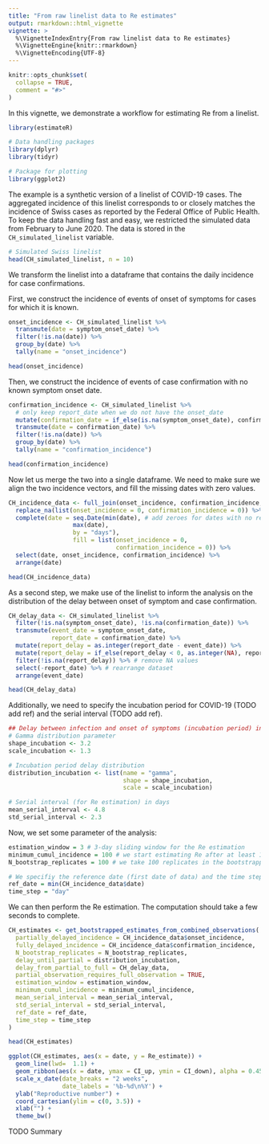 ```yaml
---
title: "From raw linelist data to Re estimates"
output: rmarkdown::html_vignette
vignette: >
  %\VignetteIndexEntry{From raw linelist data to Re estimates}
  %\VignetteEngine{knitr::rmarkdown}
  %\VignetteEncoding{UTF-8}
---
```


```r
knitr::opts_chunk$set(
  collapse = TRUE,
  comment = "#>"
)
```

In this vignette, we demonstrate a workflow for estimating Re from a linelist.

```r
library(estimateR)

# Data handling packages
library(dplyr)
library(tidyr)

# Package for plotting
library(ggplot2)
```

The example is a synthetic version of a linelist of COVID-19 cases.
The aggregated incidence of this linelist corresponds to or closely matches the incidence of Swiss cases as reported by the Federal Office of Public Health.
To keep the data handling fast and easy, we restricted the simulated data from February to June 2020.
The data is stored in the `CH_simulated_linelist` variable.
```r
# Simulated Swiss linelist
head(CH_simulated_linelist, n = 10)
```
We transform the linelist into a dataframe that contains the daily incidence for case confirmations.

First, we construct the incidence of events of onset of symptoms for cases for which it is known.
```r
onset_incidence <- CH_simulated_linelist %>%
  transmute(date = symptom_onset_date) %>%
  filter(!is.na(date)) %>%
  group_by(date) %>%
  tally(name = "onset_incidence")

head(onset_incidence)
```
Then, we construct the incidence of events of case confirmation with no known symptom onset date.
```r
confirmation_incidence <- CH_simulated_linelist %>%
  # only keep report_date when we do not have the onset_date
  mutate(confirmation_date = if_else(is.na(symptom_onset_date), confirmation_date, as.Date(NA))) %>%
  transmute(date = confirmation_date) %>%
  filter(!is.na(date)) %>%
  group_by(date) %>%
  tally(name = "confirmation_incidence")

head(confirmation_incidence)
```
Now let us merge the two into a single dataframe. We need to make sure we align the two incidence vectors, and fill the missing dates with zero values.

```r
CH_incidence_data <- full_join(onset_incidence, confirmation_incidence, by = 'date') %>%
  replace_na(list(onset_incidence = 0, confirmation_incidence = 0)) %>%
  complete(date = seq.Date(min(date), # add zeroes for dates with no reported case
                  max(date),
                  by = "days"),
                  fill = list(onset_incidence = 0,
                              confirmation_incidence = 0)) %>%
  select(date, onset_incidence, confirmation_incidence) %>%
  arrange(date)

head(CH_incidence_data)
```
As a second step, we make use of the linelist to inform the analysis on the distribution of the delay between onset of symptom and case confirmation.

```r
CH_delay_data <- CH_simulated_linelist %>%
  filter(!is.na(symptom_onset_date), !is.na(confirmation_date)) %>%
  transmute(event_date = symptom_onset_date,
            report_date = confirmation_date) %>% 
  mutate(report_delay = as.integer(report_date - event_date)) %>% 
  mutate(report_delay = if_else(report_delay < 0, as.integer(NA), report_delay)) %>%  # curate negative delays
  filter(!is.na(report_delay)) %>% # remove NA values
  select(-report_date) %>% # rearrange dataset
  arrange(event_date)

head(CH_delay_data)
```

Additionally, we need to specify the incubation period for COVID-19 (TODO add ref) and the serial interval (TODO add ref).
```r
## Delay between infection and onset of symptoms (incubation period) in days
# Gamma distribution parameter
shape_incubation <- 3.2
scale_incubation <- 1.3

# Incubation period delay distribution
distribution_incubation <- list(name = "gamma", 
                                shape = shape_incubation, 
                                scale = scale_incubation)

# Serial interval (for Re estimation) in days
mean_serial_interval <- 4.8
std_serial_interval <- 2.3
```

Now, we set some parameter of the analysis:
```r
estimation_window = 3 # 3-day sliding window for the Re estimation
minimum_cumul_incidence = 100 # we start estimating Re after at least 100 cases have been recorded
N_bootstrap_replicates = 100 # we take 100 replicates in the bootstrapping procedure

# We specifiy the reference date (first date of data) and the time step of data.
ref_date = min(CH_incidence_data$date)
time_step = "day"
```

We can then perform the Re estimation. The computation should take a few seconds to complete.
```r
CH_estimates <- get_bootstrapped_estimates_from_combined_observations(
  partially_delayed_incidence = CH_incidence_data$onset_incidence,
  fully_delayed_incidence = CH_incidence_data$confirmation_incidence,
  N_bootstrap_replicates = N_bootstrap_replicates,
  delay_until_partial = distribution_incubation,
  delay_from_partial_to_full = CH_delay_data,
  partial_observation_requires_full_observation = TRUE,
  estimation_window = estimation_window,
  minimum_cumul_incidence = minimum_cumul_incidence,
  mean_serial_interval = mean_serial_interval,
  std_serial_interval = std_serial_interval,
  ref_date = ref_date,
  time_step = time_step
)

head(CH_estimates)
```

```r
ggplot(CH_estimates, aes(x = date, y = Re_estimate)) +
  geom_line(lwd=  1.1) +
  geom_ribbon(aes(x = date, ymax = CI_up, ymin = CI_down), alpha = 0.45, colour = NA) +
  scale_x_date(date_breaks = "2 weeks",
               date_labels = '%b-%d\n%Y') +
  ylab("Reproductive number") +
  coord_cartesian(ylim = c(0, 3.5)) +
  xlab("") +
  theme_bw()
```
TODO Summary
